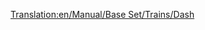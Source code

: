 [[Translation:en/Manual/Base Set/Trains/Dash]]
{{ru/Manual/Base Set/Trains/Поезда|Image=[[File:en/Manual/Base Set/Trains/Dash.png]]
|Name="Dash"
|Cost=£16,406 ($32.812)
|Speed=120 км/ч (75 миль/ч)
|Weight=38 т
|Power=700 л.с. (523 кВт)
|Annual=£1,066 ($2.132)
|Designed=1984
|Lifespan=15
|Capacity=80 пасс.
|Description=Dash DMU это дизель-поезд, по умолчанию имеющий 2 секции, и предназначенный для перевозки пассажиров, так же как и [[ru/Manual/Base Set/Trains/Manley-Morel DMU|Manley-Morel DMU]], хотя и со слегка увеличенными скоростью, мощностью и вместимостью.

Эти поезда подходят только как лёгкий пассажирский транспорт, так как им не хватает мощности для перевозки грузов или большого количества пассажирских вагонов. Вы можете добавлять дополнительные секции для увеличения мощности и вместимости (в стиле реальных дизель-поездов), но остаётся ограничение скорости 120 км/ч (75 миль/ч), так что, возможно, лучше использовать [[ru/Manual/Base Set/Trains/SH '125'|SH "125"]] на более загруженных маршрутах, или даже ждать появления [[ru/Manual/Base Set/Trains/T.I.M.|"T.I.M."]].

Внимание, когда в одной сети движутся поезда с разными скоростями, более быстрые будут тащиться за дизель-поездами, и скорость всей сети будет замедленной. Вы должны будете или апгрейдить все поезда сразу, или держать дизель-поезда в отдельной подсети, или строить [[en/Community/Double-Tracks|места для обгона]].
|Real-life=Первый из так называемого второго поколения (если не считать рельсовые автобусы 140-х серий) [http://en.wikipedia.org/wiki/British_Rail_Class_150 Class 150 'Sprinter'] (отсюда название 'Dash' - спринт), был представлен для замены предыдущего поколения дизель-поездов 1950-х и 1960-х годов. Основа британских 'Regional Railways' - местных железных дорог до приватизации между 1990 и 1996 годами, и это всё ещё рабочие лошадки на сельских и смешанных линиях.
}}